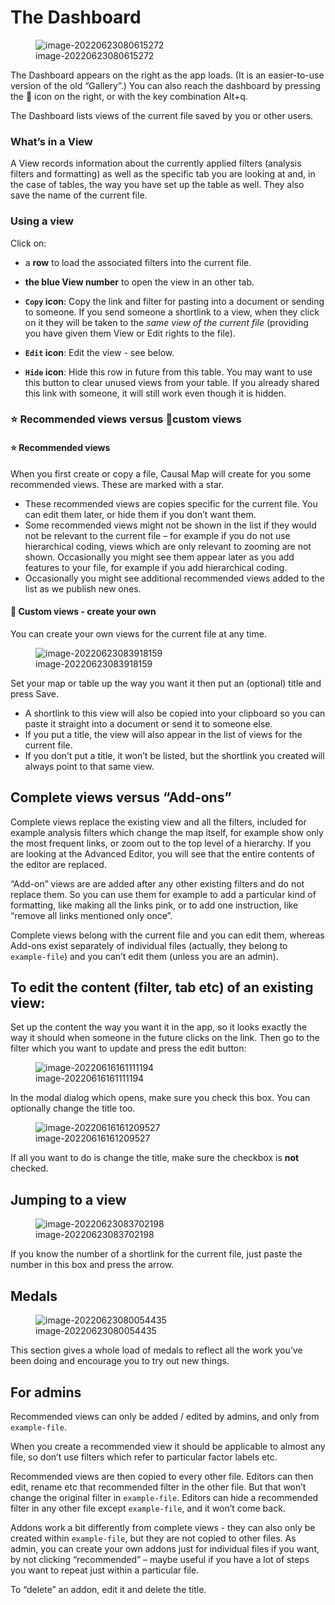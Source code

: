 #  The Dashboard{#dashboard}



![image-20220623080615272](_assets/image-20220623080615272.png)

The Dashboard appears on the right as the app loads. (It is an easier-to-use version of the old "Gallery".) You can also reach the dashboard by pressing the 🏅 icon on the right, or with the key combination Alt+q. 

The Dashboard lists views of the current file saved by you or other users. 

### What's in a View

A View records information about the currently applied filters (analysis filters and formatting) as well as the specific tab you are looking at and, in the case of tables, the way you have set up the table as well. They also save the name of the current file.

### Using a view 

Click on:

- a **row** to load the associated filters into the current file.
- **the blue View number** to open the view in an other tab.
- **`Copy` icon**: Copy the link and filter for pasting into a document or sending to someone. If you send someone a shortlink to a view, when they click on it they will be taken to the *same view of the current file* (providing you have given them View or Edit rights to the file).

- **`Edit` icon**: Edit the view - see below.
- **`Hide` icon**: Hide this row in future from this table.  You may want to use this button to clear unused views from your table. If you already shared this link with someone, it will still work even though it is hidden.

### ⭐ Recommended views versus 🤵custom views

#### ⭐ Recommended views

When you first create or copy a file, Causal Map will create for you some recommended views. These are marked with a star. 

- These recommended views are copies specific for the current file. You can edit them later, or hide them if you don't want them. 
- Some recommended views might not be shown in the list if they would not be relevant to the current file -- for example if you do not use hierarchical coding, views which are only relevant to zooming are not shown. Occasionally you might see them appear later as you add features to your file, for example if you add hierarchical coding. 
- Occasionally you might see additional recommended views added to the list as we publish new ones.

#### 🤵 Custom views - create your own 

You can create your own views for the current file at any time. 

![image-20220623083918159](_assets/image-20220623083918159.png)

Set your map or table up the way you want it then put an (optional) title and press Save.

- A shortlink to this view will also be copied into your clipboard so you can paste it straight into a document or send it to someone else. 
- If you put a title, the view will also appear in the list of views for the current file. 
- If you don't put a title, it won't be listed, but the shortlink you created will always point to that same view. 


## Complete views versus "Add-ons" 

Complete views replace the existing view and all the filters, included for example analysis filters which change the map itself, for example show only the most frequent links, or zoom out to the top level of a hierarchy. If you are looking at the Advanced Editor, you will see that the entire contents of the editor are replaced.

"Add-on" views are are added after any other existing filters and do not replace them. So you can use them for example to add a particular kind of formatting, like making all the links pink, or to add one instruction, like "remove all links mentioned only once".

Complete views belong with the current file and you can edit them, whereas Add-ons exist separately of individual files (actually, they belong to `example-file`) and you can't edit them (unless you are an admin). 

## To edit the content (filter, tab etc) of an existing view:

Set up the content the way you want it in the app, so it looks exactly the way it should when someone in the future clicks on the link. Then go to the filter which you want to update and press the edit button: 

![image-20220616161111194](_assets/image-20220616161111194.png)



In the modal dialog which opens, make sure you check this box. You can optionally change the title too.

![image-20220616161209527](_assets/image-20220616161209527.png)

If all you want to do is change the title, make sure the checkbox is **not** checked.



## Jumping to a view

![image-20220623083702198](_assets/image-20220623083702198.png)

If you know the number of a shortlink for the current file, just paste the number in this box and press the arrow.  

## Medals

![image-20220623080054435](_assets/image-20220623080054435.png)

This section gives a whole load of medals to reflect all the work you've been doing and encourage you to try out new things. 


## For admins

Recommended views can only be added / edited by admins, and only from `example-file`. 

When you create a recommended view it should be applicable to almost any file, so don't use filters which refer to particular factor labels etc.  

Recommended views are then copied to every other file. Editors can then edit, rename etc that recommended filter in the other file. But that won't change the original filter in `example-file`.  Editors can hide a recommended filter in any other file except  `example-file`, and it won't come back.

Addons work a bit differently from complete views - they can also only be created within  `example-file`, but they are not copied to other files. As admin, you can create your own addons just for individual files if you want, by not clicking "recommended" -- maybe useful if you have a lot of steps you want to repeat just within a particular file.

To "delete" an addon, edit it and delete the title. 

